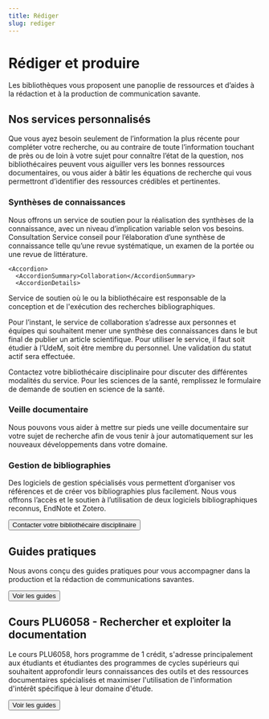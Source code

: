 ```yaml
---
title: Rédiger
slug: rediger
---
```


# Rédiger et produire

Les bibliothèques vous proposent une panoplie de ressources et d’aides à la rédaction et à la production de communication savante.

## Nos services personnalisés

Que vous ayez besoin seulement de l’information la plus récente pour compléter votre recherche, ou au contraire de toute l’information touchant de près ou de loin à votre sujet pour connaître l’état de la question, nos bibliothécaires peuvent vous aiguiller vers les bonnes ressources documentaires, ou vous aider à bâtir les équations de recherche qui vous permettront d’identifier des ressources crédibles et pertinentes. 

### Synthèses de connaissances

Nous offrons un service de soutien pour la réalisation des synthèses de la connaissance, avec un niveau d’implication variable selon vos besoins.
<AccordionGroup>
    <Accordion>
      <AccordionSummary>Consultation</AccordionSummary>
      <AccordionDetails>Service conseil pour l’élaboration d’une synthèse de connaissance telle qu’une revue systématique, un examen de la portée ou une revue de littérature.</AccordionDetails>
    </Accordion>

    <Accordion>
      <AccordionSummary>Collaboration</AccordionSummary>
      <AccordionDetails>

Service de soutien où le ou la bibliothécaire est responsable de la conception et de l'exécution des recherches bibliographiques. 

Pour l’instant, le service de collaboration s’adresse aux personnes et équipes qui souhaitent mener une synthèse des connaissances dans le but final de publier un article scientifique.
Pour utiliser le service, il faut soit étudier à l’UdeM, soit être membre du personnel. Une validation du statut actif sera effectuée.
</AccordionDetails>
    </Accordion>
  </AccordionGroup>

Contactez votre bibliothécaire disciplinaire pour discuter des différentes modalités du service. 
Pour les sciences de la santé, remplissez le formulaire de demande de soutien en science de la santé.

### Veille documentaire

Nous pouvons vous aider à mettre sur pieds une veille documentaire sur votre sujet de recherche afin de vous tenir à jour automatiquement sur les nouveaux développements dans votre domaine.

### Gestion de bibliographies

Des logiciels de gestion spécialisés vous permettent d’organiser vos références et de créer vos bibliographies plus facilement. Nous vous offrons l’accès et le soutien à l’utilisation de deux logiciels bibliographiques reconnus, EndNote et Zotero.

<Button primary href="/nous-joindre/notre-equipe">Contacter votre bibliothécaire disciplinaire</Button>

## Guides pratiques

Nous avons conçu des guides pratiques pour vous accompagner dans la production et la rédaction de communications savantes.

<Button primary href="https://boite-outils.bib.umontreal.ca/recherche">Voir les guides</Button>


## Cours PLU6058 - Rechercher et exploiter la documentation

Le cours PLU6058, hors programme de 1 crédit, s'adresse principalement aux étudiants et étudiantes des programmes de cycles supérieurs qui souhaitent approfondir leurs connaissances des outils et des ressources documentaires spécialisés et maximiser l'utilisation de l'information d'intérêt spécifique à leur domaine d'étude.

<Button primary href="https://boite-outils.bib.umontreal.ca/recherche">Voir les guides</Button>